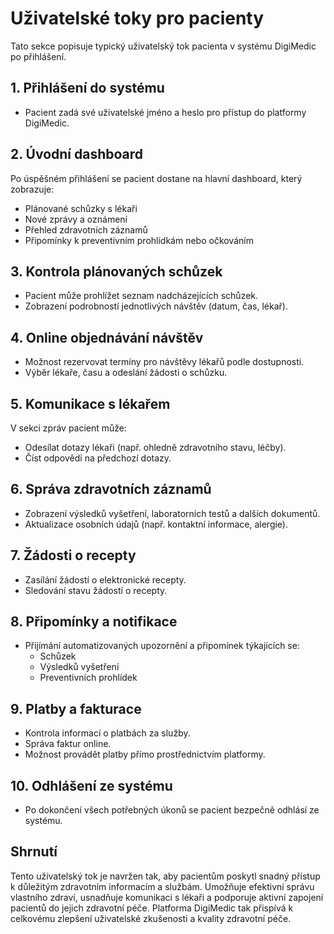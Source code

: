# Uživatelské toky pro pacienty

Tato sekce popisuje typický uživatelský tok pacienta v systému DigiMedic po přihlášení.

## 1. Přihlášení do systému

- Pacient zadá své uživatelské jméno a heslo pro přístup do platformy DigiMedic.

## 2. Úvodní dashboard

Po úspěšném přihlášení se pacient dostane na hlavní dashboard, který zobrazuje:

- Plánované schůzky s lékaři
- Nové zprávy a oznámení
- Přehled zdravotních záznamů
- Připomínky k preventivním prohlídkám nebo očkováním

## 3. Kontrola plánovaných schůzek

- Pacient může prohlížet seznam nadcházejících schůzek.
- Zobrazení podrobností jednotlivých návštěv (datum, čas, lékař).

## 4. Online objednávání návštěv

- Možnost rezervovat termíny pro návštěvy lékařů podle dostupnosti.
- Výběr lékaře, času a odeslání žádosti o schůzku.

## 5. Komunikace s lékařem

V sekci zpráv pacient může:
- Odesílat dotazy lékaři (např. ohledně zdravotního stavu, léčby).
- Číst odpovědi na předchozí dotazy.

## 6. Správa zdravotních záznamů

- Zobrazení výsledků vyšetření, laboratorních testů a dalších dokumentů.
- Aktualizace osobních údajů (např. kontaktní informace, alergie).

## 7. Žádosti o recepty

- Zasílání žádostí o elektronické recepty.
- Sledování stavu žádostí o recepty.

## 8. Připomínky a notifikace

- Přijímání automatizovaných upozornění a připomínek týkajících se:
  - Schůzek
  - Výsledků vyšetření
  - Preventivních prohlídek

## 9. Platby a fakturace

- Kontrola informací o platbách za služby.
- Správa faktur online.
- Možnost provádět platby přímo prostřednictvím platformy.

## 10. Odhlášení ze systému

- Po dokončení všech potřebných úkonů se pacient bezpečně odhlásí ze systému.

## Shrnutí

Tento uživatelský tok je navržen tak, aby pacientům poskytl snadný přístup k důležitým zdravotním informacím a službám. Umožňuje efektivní správu vlastního zdraví, usnadňuje komunikaci s lékaři a podporuje aktivní zapojení pacientů do jejich zdravotní péče. Platforma DigiMedic tak přispívá k celkovému zlepšení uživatelské zkušenosti a kvality zdravotní péče.
